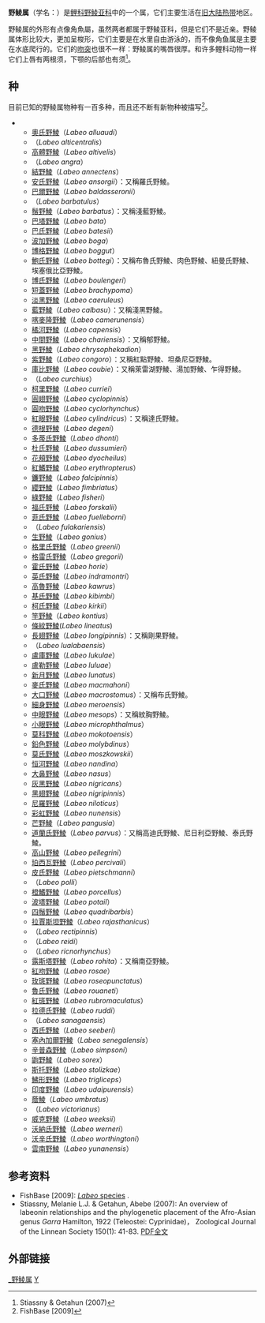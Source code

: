 {{Automatic taxobox
| taxon = Labeo
| image = Rohu.jpg
| image_caption = 
| authority = [[喬治·居維葉|居維葉]]（1816年）
}}
'''野鲮属'''（学名：{{lang|la|''Labeo''}}）是[[鲤科|鲤科]][[野鲮亚科|野鲮亚科]]中的一个属，它们主要生活在[[旧大陆|旧大陆]][[热带|热带]]地区。

野鲮属的外形有点像角魚屬，虽然两者都属于野鲮亚科，但是它们不是近亲。野鲮属体形比较大，更加呈梭形，它们主要是在水里自由游泳的，而不像角鱼属是主要在水底爬行的。它们的[[吻突|吻突]]也很不一样：野鲮属的嘴唇很厚。和许多鲤科动物一样它们上唇有两根须，下颚的后部也有须<ref>Stiassny & Getahun (2007)</ref>。

== 种 ==
目前已知的野鲮属物种有一百多种，而且还不断有新物种被描写<ref>FishBase [2009]</ref>。
** [[奧氏野鯪|奧氏野鯪]]（''Labeo alluaudi''）
**（''Labeo alticentralis''）
** [[高體野鯪|高體野鯪]]（''Labeo altivelis''）
**（''Labeo angra''）
** [[結野鯪|結野鯪]]（''Labeo annectens''）
** [[安氏野鯪|安氏野鯪]]（''Labeo ansorgii''）：又稱羅氏野鯪。
** [[巴爾野鯪|巴爾野鯪]]（''Labeo baldasseronii''）
**（''Labeo barbatulus''）
** [[鬚野鯪|鬚野鯪]]（''Labeo barbatus''）：又稱淺藍野鯪。
** [[巴塔野鯪|巴塔野鯪]]（''Labeo bata''）
** [[巴氏野鯪|巴氏野鯪]]（''Labeo batesii''）
** [[波加野鯪|波加野鯪]]（''Labeo boga''）
** [[博格野鯪|博格野鯪]]（''Labeo boggut''）
** [[鮑氏野鯪|鮑氏野鯪]]（''Labeo bottegi''）：又稱布魯氏野鯪、肉色野鯪、紐曼氏野鯪、埃塞俄比亞野鯪。
** [[博氏野鯪|博氏野鯪]]（''Labeo boulengeri''）
** [[短蓋野鯪|短蓋野鯪]]（''Labeo brachypoma''）
** [[淡黑野鯪|淡黑野鯪]]（''Labeo caeruleus''）
** [[藍野鯪|藍野鯪]]（''Labeo calbasu''）：又稱淺黑野鯪。
** [[喀麥隆野鯪|喀麥隆野鯪]]（''Labeo camerunensis''）
** [[橘河野鯪|橘河野鯪]]（''Labeo capensis''）
** [[中間野鯪|中間野鯪]]（''Labeo chariensis''）：又稱郁野鯪。
** [[黑野鯪|黑野鯪]]（''Labeo chrysophekadion''）
** [[紫野鯪|紫野鯪]]（''Labeo congoro''）：又稱紅點野鯪、坦桑尼亞野鯪。
** [[庫比野鯪|庫比野鯪]]（''Labeo coubie''）：又稱萊雷湖野鯪、湯加野鯪、乍得野鯪。
**（''Labeo curchius''）
** [[柯里野鯪|柯里野鯪]]（''Labeo curriei''）
** [[圓翅野鯪|圓翅野鯪]]（''Labeo cyclopinnis''）
** [[圓吻野鯪|圓吻野鯪]]（''Labeo cyclorhynchus''）
** [[紅眼野鯪|紅眼野鯪]]（''Labeo cylindricus''）：又稱達氏野鯪。
** [[德根野鯪|德根野鯪]]（''Labeo degeni''）
** [[多蒂氏野鯪|多蒂氏野鯪]]（''Labeo dhonti''）
** [[杜氏野鯪|杜氏野鯪]]（''Labeo dussumieri''）
** [[花頰野鯪|花頰野鯪]]（''Labeo dyocheilus''）
** [[紅鰭野鯪|紅鰭野鯪]]（''Labeo erythropterus''）
** [[鐮野鯪|鐮野鯪]]（''Labeo falcipinnis''）
** [[纓野鯪|纓野鯪]]（''Labeo fimbriatus''）
** [[綠野鯪|綠野鯪]]（''Labeo fisheri''）
** [[福氏野鯪|福氏野鯪]]（''Labeo forskalii''）
** [[菲氏野鯪|菲氏野鯪]]（''Labeo fuelleborni''）
**（''Labeo fulakariensis''）
** [[生野鯪|生野鯪]]（''Labeo gonius''）
** [[格里氏野鯪|格里氏野鯪]]（''Labeo greenii''）
** [[格雷氏野鯪|格雷氏野鯪]]（''Labeo gregorii''）
** [[霍氏野鯪|霍氏野鯪]]（''Labeo horie''）
** [[英氏野鯪|英氏野鯪]]（''Labeo indramontri''）
** [[高魯野鯪|高魯野鯪]]（''Labeo kawrus''）
** [[基氏野鯪|基氏野鯪]]（''Labeo kibimbi''）
** [[柯氏野鯪|柯氏野鯪]]（''Labeo kirkii''）
** [[竿野鯪|竿野鯪]]（''Labeo kontius''）
** [[條紋野鯪|條紋野鯪]](''Labeo lineatus'')
** [[長翅野鯪|長翅野鯪]]（''Labeo longipinnis''）：又稱剛果野鯪。
**（''Labeo lualabaensis''）
** [[盧庫野鯪|盧庫野鯪]]（''Labeo lukulae''）
** [[盧勒野鯪|盧勒野鯪]]（''Labeo luluae''）
** [[新月野鯪|新月野鯪]]（''Labeo lunatus''）
** [[麥氏野鯪|麥氏野鯪]]（''Labeo macmahoni''）
** [[大口野鯪|大口野鯪]]（''Labeo macrostomus''）：又稱布氏野鯪。
** [[細身野鯪|細身野鯪]]（''Labeo meroensis''）
** [[中眼野鯪|中眼野鯪]]（''Labeo mesops''）：又稱紋胸野鯪。
** [[小眼野鯪|小眼野鯪]]（''Labeo microphthalmus''）
** [[莫科野鯪|莫科野鯪]]（''Labeo mokotoensis''）
** [[鉛色野鯪|鉛色野鯪]]（''Labeo molybdinus''）
** [[莫氏野鯪|莫氏野鯪]]（''Labeo moszkowskii''）
** [[恒河野鯪|恒河野鯪]]（''Labeo nandina''）
** [[大鼻野鯪|大鼻野鯪]]（''Labeo nasus''）
** [[灰黑野鯪|灰黑野鯪]]（''Labeo nigricans''）
** [[黑翅野鯪|黑翅野鯪]]（''Labeo nigripinnis''）
** [[尼羅野鯪|尼羅野鯪]]（''Labeo niloticus''）
** [[彩虹野鯪|彩虹野鯪]]（''Labeo nunensis''）
** [[芒野鯪|芒野鯪]]（''Labeo pangusia''）
** [[道蘭氏野鯪|道蘭氏野鯪]]（''Labeo parvus''）：又稱高迪氏野鯪、尼日利亞野鯪、泰氏野鯪。
** [[高山野鯪|高山野鯪]]（''Labeo pellegrini''）
** [[珀西瓦野鯪|珀西瓦野鯪]]（''Labeo percivali''）
** [[皮氏野鯪|皮氏野鯪]]（''Labeo pietschmanni''）
**（''Labeo polli''）
** [[橙鰭野鯪|橙鰭野鯪]]（''Labeo porcellus''）
** [[波塔野鯪|波塔野鯪]]（''Labeo potail''）
** [[四鬚野鯪|四鬚野鯪]]（''Labeo quadribarbis''）
** [[拉賈斯坦野鯪|拉賈斯坦野鯪]]（''Labeo rajasthanicus''）
**（''Labeo rectipinnis''）
**（''Labeo reidi''）
**（''Labeo ricnorhynchus''）
** [[露斯塔野鯪|露斯塔野鯪]]（''Labeo rohita''）：又稱南亞野鯪。
** [[紅吻野鯪|紅吻野鯪]]（''Labeo rosae''）
** [[玫斑野鯪|玫斑野鯪]]（''Labeo roseopunctatus''）
** [[魯氏野鯪|魯氏野鯪]]（''Labeo rouaneti''）
** [[紅斑野鯪|紅斑野鯪]]（''Labeo rubromaculatus''）
** [[拉德氏野鯪|拉德氏野鯪]]（''Labeo ruddi''）
**（''Labeo sanagaensis''）
** [[西氏野鯪|西氏野鯪]]（''Labeo seeberi''）
** [[塞內加爾野鯪|塞內加爾野鯪]]（''Labeo senegalensis''）
** [[辛普森野鯪|辛普森野鯪]]（''Labeo simpsoni''）
** [[鼩野鯪|鼩野鯪]]（''Labeo sorex''）
** [[斯托野鯪|斯托野鯪]]（''Labeo stolizkae''）
** [[鮄形野鯪|鮄形野鯪]]（''Labeo trigliceps''）
** [[印度野鯪|印度野鯪]]（''Labeo udaipurensis''）
** [[蔭鯪|蔭鯪]]（''Labeo umbratus''）
**（''Labeo victorianus''）
** [[威克野鯪|威克野鯪]]（''Labeo weeksii''）
** [[沃納氏野鯪|沃納氏野鯪]]（''Labeo werneri''）
** [[沃辛氏野鯪|沃辛氏野鯪]]（''Labeo worthingtoni''）
** [[雲南野鯪|雲南野鯪]]（''Labeo yunanensis''）

== 参考资料 ==
{{Reflist}}
{{refbegin}}
* FishBase [2009]: [http://fishbase.se/NomenClature/ValidNameList.cfm?criteria=SYNONYMS.SynGenus+%3D+%27labeo%27++AND+SYNONYMS.SynSpecies+like+%27%25%25%27+&vtitle=Scientific+Names+where+Genus+Equals+%3Ci%3ELabeo%3C%2Fi%3E ''Labeo'' species] {{Wayback|url=http://fishbase.se/NomenClature/ValidNameList.cfm?criteria=SYNONYMS.SynGenus+%3D+%27labeo%27++AND+SYNONYMS.SynSpecies+like+%27%25%25%27+&vtitle=Scientific+Names+where+Genus+Equals+%3Ci%3ELabeo%3C%2Fi%3E |date=20190701000347 }}.
*Stiassny, Melanie L.J. & Getahun, Abebe (2007): An overview of labeonin relationships and the phylogenetic placement of the Afro-Asian genus ''Garra'' Hamilton, 1922 (Teleostei: Cyprinidae)， Zoological Journal of the Linnean Society 150(1): 41-83. [https://web.archive.org/web/20081202163358/http://research.amnh.org/ichthyology/staff/mljs/mljspubs/assets/Garra.pdf PDF全文]
{{refend}}

== 外部链接 ==
{{commonscat-inline|Labeo|野鲮属}}
{{Taxonbar}}

[[Category:_野鲮属|]]
[[Category:_鲤科|Y]]